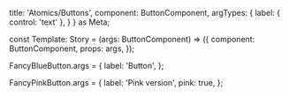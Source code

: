 
  title: 'Atomics/Buttons',
  component: ButtonComponent,
  argTypes: {
    label: { control: 'text' },
  }
} as Meta;

const Template: Story<ButtonComponent> = (args: ButtonComponent) => ({
  component: ButtonComponent,
  props: args,
});

FancyBlueButton.args = {
  label: 'Button',
};

FancyPinkButton.args = {
  label: 'Pink version',
  pink: true,
};
